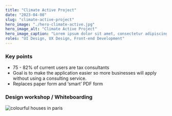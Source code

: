 ```yaml
---
title: "Climate Active Project"
date: "2023-04-08"
slug: "climate-active-project"
hero_image: "./hero-climate-active.jpg"
hero_image_alt: "Climate Active Project"
hero_image_caption: "Lorem ipsum dolor sit amet, consectetur adipiscing elit, sed do eiusmod tempor incididunt ut labore et dolore magna aliqua. Quis ipsum suspendisse ultrices gravida. Risus commodo viverra maecenas accumsan lacus vel facilisis."
roles: "UI Design, UX Design, Front-end Development"
---
```


### Key points

* 75 - 82% of current users are tax consultants
* Goal is to make the application easier so more businesses will apply without using a consulting service.
* Replaces paper form and ‘smart’ PDF form

### Design workshop / Whiteboarding
![colourful houses in paris](./french-houses.jpg)

